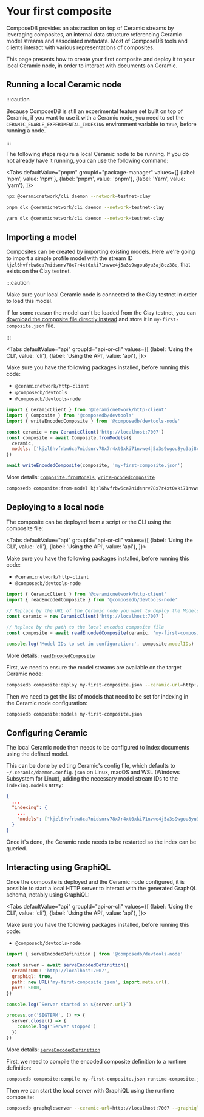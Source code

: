 
# Your first composite

ComposeDB provides an abstraction on top of Ceramic streams by leveraging composites, an internal data structure referencing Ceramic model streams and associated metadata. Most of ComposeDB tools and clients interact with various representations of composites.

This page presents how to create your first composite and deploy it to your local Ceramic node, in order to interact with documents on Ceramic.

## Running a local Ceramic node

:::caution

Because ComposeDB is still an experimental feature set built on top of Ceramic, if you want to use it with a Ceramic node, you need to set the `CERAMIC_ENABLE_EXPERIMENTAL_INDEXING` environment variable to `true`, before running a node.

:::

The following steps require a local Ceramic node to be running. If you do not already have it running, you can use the following command:

<Tabs
  defaultValue="pnpm"
  groupId="package-manager"
  values={[
    {label: 'npm', value: 'npm'},
    {label: 'pnpm', value: 'pnpm'},
    {label: 'Yarn', value: 'yarn'},
  ]}>
  <TabItem value="npm">

```sh
npx @ceramicnetwork/cli daemon --network=testnet-clay
```

  </TabItem>
  <TabItem value="pnpm">

```sh
pnpm dlx @ceramicnetwork/cli daemon --network=testnet-clay
```

  </TabItem>
  <TabItem value="yarn">

```sh
yarn dlx @ceramicnetwork/cli daemon --network=testnet-clay
```

  </TabItem>
</Tabs>

## Importing a model

Composites can be created by importing existing models. Here we're going to import a simple profile model with the stream ID `kjzl6hvfrbw6ca7nidsnrv78x7r4xt0xki71nvwe4j5a3s9wgou8yu3aj8cz38e`, that exists on the Clay testnet.

:::caution

Make sure your local Ceramic node is connected to the Clay testnet in order to load this model.

If for some reason the model can't be loaded from the Clay testnet, you can [download the composite file directly instead](/my-first-composite.json) and store it in `my-first-composite.json` file.

:::

<Tabs
  defaultValue="api"
  groupId="api-or-cli"
  values={[
    {label: 'Using the CLI', value: 'cli'},
    {label: 'Using the API', value: 'api'},
  ]}>
  <TabItem value="api">

Make sure you have the following packages installed, before running this code:
 * `@ceramicnetwork/http-client`
 * `@composedb/devtools`
 * `@composedb/devtools-node`

```js
import { CeramicClient } from '@ceramicnetwork/http-client'
import { Composite } from '@composedb/devtools'
import { writeEncodedComposite } from '@composedb/devtools-node'

const ceramic = new CeramicClient('http://localhost:7007')
const composite = await Composite.fromModels({
  ceramic,
  models: ['kjzl6hvfrbw6ca7nidsnrv78x7r4xt0xki71nvwe4j5a3s9wgou8yu3aj8cz38e'],
})

await writeEncodedComposite(composite, 'my-first-composite.json')
```

More details: [`Composite.fromModels`](./api/classes/devtools.Composite.md#frommodels), [`writeEncodedComposite`](./api/modules/devtools_node.md#writeencodedcomposite)

  </TabItem>
  <TabItem value="cli">

```sh
composedb composite:from-model kjzl6hvfrbw6ca7nidsnrv78x7r4xt0xki71nvwe4j5a3s9wgou8yu3aj8cz38e --ceramic-url=http://localhost:7007 --output=my-first-composite.json
```

  </TabItem>
</Tabs>

## Deploying to a local node

The composite can be deployed from a script or the CLI using the composite file:

<Tabs
  defaultValue="api"
  groupId="api-or-cli"
  values={[
    {label: 'Using the CLI', value: 'cli'},
    {label: 'Using the API', value: 'api'},
  ]}>
  <TabItem value="api">

Make sure you have the following packages installed, before running this code:
 * `@ceramicnetwork/http-client`
 * `@composedb/devtools-node`

```js
import { CeramicClient } from '@ceramicnetwork/http-client'
import { readEncodedComposite } from '@composedb/devtools-node'

// Replace by the URL of the Ceramic node you want to deploy the Models to
const ceramic = new CeramicClient('http://localhost:7007')

// Replace by the path to the local encoded composite file
const composite = await readEncodedComposite(ceramic, 'my-first-composite.json')

console.log('Model IDs to set in configuration:', composite.modelIDs)
```

More details: [`readEncodedComposite`](./api/modules/devtools_node.md#readencodedcomposite)

  </TabItem>
  <TabItem value="cli">

First, we need to ensure the model streams are available on the target Ceramic node:

```sh
composedb composite:deploy my-first-composite.json --ceramic-url=http://localhost:7007
```

Then we need to get the list of models that need to be set for indexing in the Ceramic node configuration:

```sh
composedb composite:models my-first-composite.json
```

  </TabItem>
</Tabs>

## Configuring Ceramic

The local Ceramic node then needs to be configured to index documents using the defined model.

This can be done by editing Ceramic's config file, which defaults to `~/.ceramic/daemon.config.json` on Linux, macOS and WSL (Windows Subsystem for Linux), adding the necessary model stream IDs to the `indexing.models` array:

```json
{
  ...
  "indexing": {
    ...
    "models": ["kjzl6hvfrbw6ca7nidsnrv78x7r4xt0xki71nvwe4j5a3s9wgou8yu3aj8cz38e"]
  }
}
```

Once it's done, the Ceramic node needs to be restarted so the index can be queried.

## Interacting using GraphiQL

Once the composite is deployed and the Ceramic node configured, it is possible to start a local HTTP server to interact with the generated GraphQL schema, notably using GraphiQL:

<Tabs
  defaultValue="api"
  groupId="api-or-cli"
  values={[
    {label: 'Using the CLI', value: 'cli'},
    {label: 'Using the API', value: 'api'},
  ]}>
  <TabItem value="api">

Make sure you have the following packages installed, before running this code:
 * `@composedb/devtools-node`

```js
import { serveEncodedDefinition } from '@composedb/devtools-node'

const server = await serveEncodedDefinition({
  ceramicURL: 'http://localhost:7007',
  graphiql: true,
  path: new URL('my-first-composite.json', import.meta.url),
  port: 5000,
})

console.log(`Server started on ${server.url}`)

process.on('SIGTERM', () => {
  server.close(() => {
    console.log('Server stopped')
  })
})
```

More details: [`serveEncodedDefinition`](./api/modules/devtools_node.md#serveencodeddefinition)

  </TabItem>
  <TabItem value="cli">

First, we need to compile the encoded composite definition to a runtime definition:

```sh
composedb composite:compile my-first-composite.json runtime-composite.json
```

Then we can start the local server with GraphiQL using the runtime composite:

```sh
composedb graphql:server --ceramic-url=http://localhost:7007 --graphiql --port=5000 runtime-composite.json
```

  </TabItem>
</Tabs>
